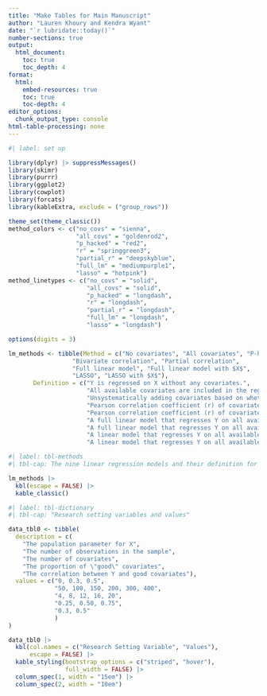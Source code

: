 ```yaml
---
title: "Make Tables for Main Manuscript"
author: "Lauren Khoury and Kendra Wyant"
date: "`r lubridate::today()`"
number-sections: true
output: 
  html_document:
    toc: true 
    toc_depth: 4
format:
  html:
    embed-resources: true
    toc: true
    toc-depth: 4
editor_options: 
  chunk_output_type: console
html-table-processing: none
---
```


```r
#| label: set up

library(dplyr) |> suppressMessages()
library(skimr)
library(purrr)
library(ggplot2)
library(cowplot)
library(forcats)
library(kableExtra, exclude = ("group_rows"))

theme_set(theme_classic())
method_colors <- c("no_covs" = "sienna",
                   "all_covs" = "goldenrod2",
                   "p_hacked" = "red2",
                   "r" = "springgreen3",
                   "partial_r" = "deepskyblue",
                   "full_lm" = "mediumpurple1",
                   "lasso" = "hotpink")
method_linetypes <- c("no_covs" = "solid",
                      "all_covs" = "solid",
                      "p_hacked" = "longdash",
                      "r" = "longdash",
                      "partial_r" = "longdash",
                      "full_lm" = "longdash",
                      "lasso" = "longdash")

options(digits = 3)

```

```r
lm_methods <- tibble(Method = c("No covariates", "All covariates", "P-hacking",
                  "Bivariate correlation", "Partial correlation",
                  "Full linear model", "Full linear model with $X$",
                  "LASSO", "LASSO with $X$"),
       Definition = c("Y is regressed on X without any covariates.",
                      "All available covariates are included in the regression model.",
                      "Unsystematically adding covariates based on whether they lower the p-value of the main effect of X on Y.",
                      "Pearson correlation coefficient (r) of covariates on Y. Covariates are considered one at a time and included in the final model if they yield a significant effect on Y (p < .05).",
                      "Pearson correlation coefficient (r) of covariates on Y while controlling for X. Covariates are considered one at a time and included in the final model if they yield a significant effect on Y (p < .05).",
                      "A full linear model that regresses Y on all available covariates. Covariates that have a statistically significant effect on Y (p < .05) are retained.",
                      "A full linear model that regresses Y on all available covariates and X. Covariates that have a statistically significant effect on Y (p < .05) when controlling for X are retained.",
                      "A linear model that regresses Y on all available covariates and applies a penalty to shrink coefficients for less important covariates, potentially dropping them altogether (i.e., coefficient of 0). Covariates with non-zero coefficients were retained.",
                      "A linear model that regresses Y on all available covariates and applies a penalty to shrink coefficients for less important covariates. We assigned a 0 penalty to X to retain it in the model. Covariates with non-zero coefficients when controlling for X were retained."))
```

```r
#| label: tbl-methods
#| tbl-cap: The nine linear regression models and their definition for covariate selection.

lm_methods |> 
  kbl(escape = FALSE) |> 
  kable_classic()
```



```r
#| label: tbl-dictionary
#| tbl-cap: "Research setting variables and values"

data_tbl0 <- tibble(
  description = c(
    "The population parameter for X",
    "The number of observations in the sample",
    "The number of covariates",
    "The proportion of \"good\" covariates",
    "The correlation between Y and good covariates"),
  values = c("0, 0.3, 0.5",
             "50, 100, 150, 200, 300, 400", 
             "4, 8, 12, 16, 20", 
             "0.25, 0.50, 0.75",
             "0.3, 0.5" 
             )
)

data_tbl0 |>
  kbl(col.names = c("Research Setting Variable", "Values"), 
      escape = FALSE) |>
  kable_styling(bootstrap_options = c("striped", "hover"), 
                full_width = FALSE) |>
  column_spec(1, width = "15em") |>
  column_spec(2, width = "10em")

```








